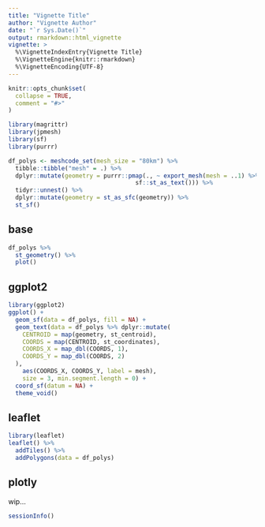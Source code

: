```yaml
---
title: "Vignette Title"
author: "Vignette Author"
date: "`r Sys.Date()`"
output: rmarkdown::html_vignette
vignette: >
  %\VignetteIndexEntry{Vignette Title}
  %\VignetteEngine{knitr::rmarkdown}
  %\VignetteEncoding{UTF-8}
---
```


```r
knitr::opts_chunk$set(
  collapse = TRUE,
  comment = "#>"
)
```

```r
library(magrittr)
library(jpmesh)
library(sf)
library(purrr)
```

```r
df_polys <- meshcode_set(mesh_size = "80km") %>% 
  tibble::tibble("mesh" = .) %>% 
  dplyr::mutate(geometry = purrr::pmap(., ~ export_mesh(mesh = ..1) %>% 
                                    sf::st_as_text())) %>% 
  tidyr::unnest() %>% 
  dplyr::mutate(geometry = st_as_sfc(geometry)) %>% 
  st_sf()
```

## base

```r
df_polys %>% 
  st_geometry() %>% 
  plot()
```

## ggplot2

```r
library(ggplot2)
ggplot() + 
  geom_sf(data = df_polys, fill = NA) +
  geom_text(data = df_polys %>% dplyr::mutate(
    CENTROID = map(geometry, st_centroid),
    COORDS = map(CENTROID, st_coordinates),
    COORDS_X = map_dbl(COORDS, 1),
    COORDS_Y = map_dbl(COORDS, 2)    
  ),
    aes(COORDS_X, COORDS_Y, label = mesh), 
    size = 3, min.segment.length = 0) +
  coord_sf(datum = NA) +
  theme_void()
```

## leaflet

```r
library(leaflet)
leaflet() %>% 
  addTiles() %>% 
  addPolygons(data = df_polys)
```

## plotly

wip...

```r
sessionInfo()
```


